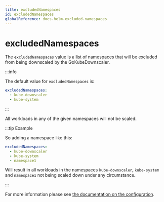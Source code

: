 ```yaml
---
title: excludedNamespaces
id: excludedNamespaces
globalReference: docs-helm-excluded-namespaces
---
```


# excludedNamespaces

The `excludedNamespaces` value is a list of namespaces that will be excluded from being downscaled by the GoKubeDownscaler.

:::info

The default value for `excludedNamespaces` is:

```yaml
excludedNamespaces:
  - kube-downscaler
  - kube-system
```

:::

All workloads in any of the given namespaces will not be scaled.

:::tip Example

So adding a namespace like this:

```yaml
excludedNamespaces:
  - kube-downscaler
  - kube-system
  - namespace1
```

Will result in all workloads in the namespaces `kube-downscaler`, `kube-system` and `namespace1` not being scaled down under any circumstance.

:::

For more information please see [the documentation on the configuration](ref:docs-runtime-configuration#exclude-namespaces).

